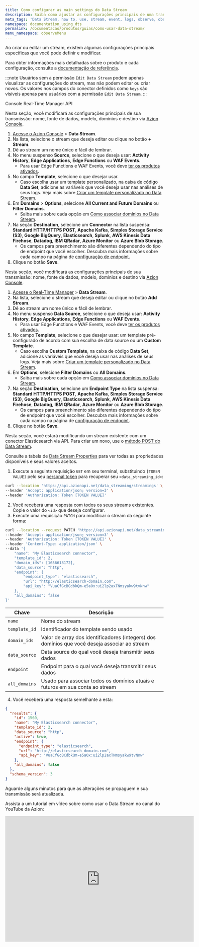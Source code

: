 ```yaml
---
title: Como configurar as main settings do Data Stream
description: Saiba como ajustar as configurações principais de uma transmissão de dados.
meta_tags: 'Data Stream, how to, use, stream, event, logs, observe, observability'
namespace: documentation_using_dts
permalink: /documentacao/produtos/guias/como-usar-data-stream/
menu_namespace: observeMenu
---
```



<InterfaceNote />

Ao criar ou editar um stream, existem algumas configurações principais específicas que você pode definir e modificar.

Para obter informações mais detalhadas sobre o produto e cada configuração, consulte a [documentação de referência](/pt-br/documentacao/produtos/observe/data-stream/).

:::note
Usuários sem a permissão `Edit Data Stream` podem apenas visualizar as configurações do stream, mas não podem editar ou criar novos. Os valores nos campos do conector definidos como `keys` são visíveis apenas para usuários com a permissão `Edit Data Stream`.
:::

<Tabs client:visible>
    <Fragment slot="tab.console">Console</Fragment>
    <Fragment slot="tab.rtm">Real-Time Manager</Fragment>
    <Fragment slot="tab.api">API</Fragment>

<Fragment slot="panel.console">

Nesta seção, você modificará as configurações principais de sua transmissão: nome, fonte de dados, modelo, domínios e destino via [Azion Console](https://console.azion.com).

1. [Acesse o Azion Console](/pt-br/documentacao/produtos/guias/como-acessar-o-azion-console/) > **Data Stream**.
2. Na lista, selecione o stream que deseja editar ou clique no botão **+ Stream**.
3. Dê ao stream um nome único e fácil de lembrar.
4. No menu suspenso **Source**, selecione o que deseja usar: **Activity History**, **Edge Applications**, **Edge Functions** ou **WAF Events**.
    - Para usar Edge Functions e WAF Events, você deve [ter os produtos ativados](/pt-br/documentacao/produtos/observe/data-stream/#selecionar-data-source).
5. No campo **Template**, selecione o que desejar usar.
    - Caso escolha usar um template personalizado, na caixa de código **Data Set**, adicione as variáveis que você deseja usar nas análises de seus logs. Veja mais sobre [Criar um template personalizado no Data Stream](/pt-br/documentacao/produtos/guias/data-stream-template-personalizado/).
6. Em **Domains** > **Options**, selecione **All Current and Future Domains** ou **Filter Domains**.
    - Saiba mais sobre cada opção em [Como associar domínios no Data Stream](/pt-br/documentacao/produtos/guias/data-stream-associar-dominios/).
7. Na seção **Destination**, selecione um **Connector** na lista suspensa: **Standard HTTP/HTTPS POST**, **Apache Kafka**, **Simples Storage Service (S3)**, **Google BigQuery**, **Elasticsearch**, **Splunk**, **AWS Kinesis Data Firehose**, **Datadog**, **IBM QRadar**, **Azure Monitor** ou **Azure Blob Storage**.
    - Os campos para preenchimento são diferentes dependendo do tipo de endpoint que você escolher. Descubra mais informações sobre cada campo na página de [configuração de endpoint](/pt-br/documentacao/produtos/observe/data-stream/#endpoints).
8. Clique no botão **Save**.

</Fragment>

<Fragment slot="panel.rtm">

Nesta seção, você modificará as configurações principais de sua transmissão: nome, fonte de dados, modelo, domínios e destino via [Azion Console](https://console.azion.com).

1. [Acesse o Real-Time Manager](https://manager.azion.com/) > **Data Stream**.
2. Na lista, selecione o stream que deseja editar ou clique no botão **Add Stream**.
3. Dê ao stream um nome único e fácil de lembrar.
4. No menu suspenso **Data Source**, selecione o que deseja usar: **Activity History**, **Edge Applications**, **Edge Functions** ou **WAF Events**.
    - Para usar Edge Functions e WAF Events, você deve [ter os produtos ativados](/pt-br/documentacao/produtos/observe/data-stream/#selecionar-data-source).
5. No campo **Template**, selecione o que desejar usar: um template pré-configurado de acordo com sua escolha de data source ou um **Custom Template**.
    - Caso escolha **Custom Template**, na caixa de código **Data Set**, adicione as variáveis que você deseja usar nas análises de seus logs. Veja mais sobre [Criar um template personalizado no Data Stream](/pt-br/documentacao/produtos/guias/data-stream-template-personalizado/).
6. Em **Options**, selecione **Filter Domains** ou **All Domains**.
    - Saiba mais sobre cada opção em [Como associar domínios no Data Stream](/pt-br/documentacao/produtos/guias/data-stream-associar-dominios/).
7. Na seção **Destination**, selecione um **Endpoint Type** na lista suspensa: **Standard HTTP/HTTPS POST**, **Apache Kafka**, **Simples Storage Service (S3)**, **Google BigQuery**, **Elasticsearch**, **Splunk**, **AWS Kinesis Data Firehose**, **Datadog**, **IBM QRadar**, **Azure Monitor** ou **Azure Blob Storage**.
    - Os campos para preenchimento são diferentes dependendo do tipo de endpoint que você escolher. Descubra mais informações sobre cada campo na página de [configuração de endpoint](/pt-br/documentacao/produtos/observe/data-stream/#endpoints).
8. Clique no botão **Save**.

</Fragment>

<Fragment slot="panel.api">

Nesta seção, você estará modificando um stream existente com um conector Elasticsearch via API. Para criar um novo, use o [método POST do Data Stream](https://api.azion.com/#ed05fed1-9e69-4f6f-b086-81095b8cd738).

Consulte a tabela de [Data Stream Properties](https://api.azion.com/#ed05fed1-9e69-4f6f-b086-81095b8cd738) para ver todas as propriedades disponíveis e seus valores aceitos.

1. Execute a seguinte requisição `GET` em seu terminal, substituindo `[TOKEN VALUE]` pelo seu [personal token](/pt-br/documentacao/produtos/guias/personal-tokens/) para recuperar seu `<data_streaming_id>`:

```bash
curl --location 'https://api.azionapi.net/data_streaming/streamings' \
--header 'Accept: application/json; version=3' \
--header 'Authorization: Token [TOKEN VALUE]'
```

2. Você receberá uma resposta com todos os seus streams existentes. Copie o valor do `<id>` que deseja configurar.
3. Execute uma requisição `PATCH` para modificar o stream da seguinte forma:

```bash
curl --location --request PATCH 'https://api.azionapi.net/data_streaming/streamings/<data_streaming_id>' \
--header 'Accept: application/json; version=3' \
--header 'Authorization: Token [TOKEN VALUE]' \
--header 'Content-Type: application/json' \
--data '{
	"name": "My Elasticsearch connector",
    "template_id": 2,
    "domain_ids": [1656613172],
    "data_source": "http",
    "endpoint": {
        "endpoint_type": "elasticsearch",
        "url": "http://elasticsearch-domain.com",
        "api_key": "VuaCfGcBCdbkQm-e5aOx:ui2lp2axTNmsyakw9tvNnw"
    },
    "all_domains": false
}'
```

| Chave | Descrição |
| --- | --- |
| `name` | Nome do stream |
| `template_id` | Identificador do template sendo usado |
| `domain_ids` | Valor de array dos identificadores (integers) dos domínios que você deseja associar ao stream |
| `data_source` | Data source do qual você deseja transmitir seus dados |
| `endpoint` | Endpoint para o qual você deseja transmitir seus dados |
| `all_domains` | Usado para associar todos os domínios atuais e futuros em sua conta ao stream |

4. Você receberá uma resposta semelhante a esta:

```json
{
  "results": {
    "id": 1560,
    "name": "My Elasticsearch connector",
    "template_id": 2,
    "data_source": "http",
    "active": true,
    "endpoint": {
      "endpoint_type": "elasticsearch",
      "url": "http://elasticsearch-domain.com",
      "api_key": "VuaCfGcBCdbkQm-e5aOx:ui2lp2axTNmsyakw9tvNnw"
    },
    "all_domains": false
  },
  "schema_version": 3
}
```

Aguarde alguns minutos para que as alterações se propaguem e sua transmissão será atualizada.

<JourneyAPI />

</Fragment>
</Tabs>

Assista a um tutorial em vídeo sobre como usar o Data Stream no canal do YouTube da Azion:

<iframe
   src="https://www.youtube.com/embed/Yz157Kb18Hg"
   loading="lazy"
   width="600"
   height="400"
   title="Como Usar o Data Stream"
   frameborder="0"
   allow="accelerometer; autoplay; clipboard-write; encrypted-media; gyroscope; picture-in-picture; web-share"
   allowfullscreen></iframe>

<br /><br />
---

